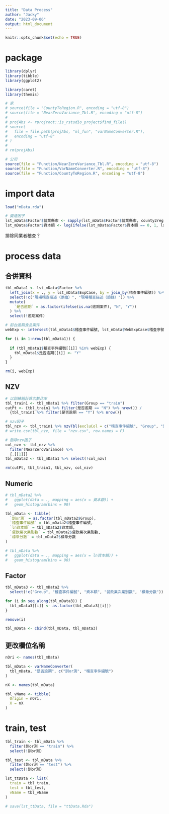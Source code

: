 ```yaml
---
title: "Data Process"
author: "Jacky"
date: "2023-09-06"
output: html_document
---
```


```r
knitr::opts_chunk$set(echo = TRUE)
```


# package

```r

library(dplyr)
library(tibble)
library(ggplot2)

library(caret)
library(themis)

# 家
# source(file = "CountyToRegion.R", encoding = "utf-8")
# source(file = "NearZeroVariance_Tbl.R", encoding = "utf-8")
# 
# projAbs <- rprojroot::is_rstudio_project$find_file()
# source(
#   file = file.path(projAbs, "ml_fun", "varNameConverter.R"),
#   encoding = "utf-8"
# )
# 
# rm(projAbs)

# 公司
source(file = "Function/NearZeroVariance_Tbl.R", encoding = "utf-8")
source(file = "Function/VarNameConverter.R", encoding = "utf-8")
source(file = "Function/CountyToRegion.R", encoding = "utf-8")

```


# import data

```r

load("mData.rda")

# 變造因子
lst_mData$Factor$營業縣市 <- sapply(lst_mData$Factor$營業縣市, county2region)
lst_mData$Factor$資本額 <- log(ifelse(lst_mData$Factor$資本額 == 0, 1, lst_mData$Factor$資本額))

```

排除同業者稽查？


# process data

## 合併資料

```r

tbl_mData1 <- lst_mData$Factor %>% 
  left_join(x = ., y = lst_mData$ExpCase, by = join_by(稽查事件編號)) %>% 
  select(!c("現場稽查描述（原始）", "現場稽查描述（節錄）")) %>% 
  mutate(
    `是否逾期` = as.factor(ifelse(is.na(逾期案件), "N", "Y"))
  ) %>% 
  select(!逾期案件)

# 前台逾期食品案件
webExp <- intersect(tbl_mData1$稽查事件編號, lst_mData$WebExpCase$稽查序號)

for (i in 1:nrow(tbl_mData1)) {
  
  if (tbl_mData1$稽查事件編號[[i]] %in% webExp) {
    tbl_mData1$是否逾期[[i]] <- "Y"
  }
}

rm(i, webExp)

```

## NZV

```r

# 以訓練組計算次數比率
tbl_train1 <- tbl_mData1 %>% filter(Group == "train")
cutPt <- {tbl_train1 %>% filter(是否逾期 == "N") %>% nrow()} / 
  {tbl_train1 %>% filter(是否逾期 == "Y") %>% nrow()}

# nzv因子
tbl_nzv <- tbl_train1 %>% nzvTbl(excluCol = c("稽查事件編號", "Group", "是否逾期"), cutPt = cutPt)
# write.csv(tbl_nzv, file = "nzv.csv", row.names = F)

# 刪除nzv因子
col_nzv <- tbl_nzv %>% 
  filter(NearZeroVariance) %>% 
  {.[[1]]}
tbl_mData2 <- tbl_mData1 %>% select(!col_nzv)

rm(cutPt, tbl_train1, tbl_nzv, col_nzv)
```

## Numeric

```r

# tbl_mData2 %>%
#   ggplot(data = ., mapping = aes(x = 資本額)) +
#   geom_histogram(bins = 90)

```

```r

tbl_mData <- tibble(
  `訓or測` = as.factor(tbl_mData2$Group),
  `稽查事件編號` = tbl_mData2$稽查事件編號, 
  `ln資本額` = tbl_mData2$資本額, 
  `餐飲業次業別數` = tbl_mData2$餐飲業次業別數, 
  `標章分數` = tbl_mData2$標章分數
)

# tbl_mData %>%
#   ggplot(data = ., mapping = aes(x = ln資本額)) +
#   geom_histogram(bins = 90)

```

## Factor

```r

tbl_mData3 <- tbl_mData2 %>% 
  select(!c("Group", "稽查事件編號", "資本額", "餐飲業次業別數", "標章分數"))

for (i in seq_along(tbl_mData3)) {
  tbl_mData3[[i]] <- as.factor(tbl_mData3[[i]])
}

remove(i)
```

```r

tbl_mData <- cbind(tbl_mData, tbl_mData3)

```

## 更改欄位名稱

```r

nOri <- names(tbl_mData)

tbl_mData <- varNameConverter(
  tbl_mData, "是否逾期", c("訓or測", "稽查事件編號")
)

nX <- names(tbl_mData)

tbl_vName <- tibble(
  Origin = nOri, 
  X = nX
)

```


# train, test

```r

tbl_train <- tbl_mData %>% 
  filter(訓or測 == "train") %>% 
  select(!訓or測)

tbl_test <- tbl_mData %>% 
  filter(訓or測 == "test") %>% 
  select(!訓or測)

```

```r

lst_ttData <- list(
  train = tbl_train, 
  test = tbl_test, 
  vName = tbl_vName
)

# save(lst_ttData, file = "ttData.Rda")

```







